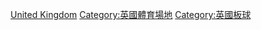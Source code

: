 [[Category:各國板球場|United Kingdom]]
[[Category:英國體育場地|Category:英國體育場地]]
[[Category:英國板球|Category:英國板球]]